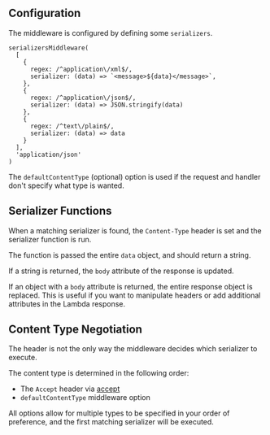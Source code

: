 ## Configuration

The middleware is configured by defining some `serializers`.

```
serializersMiddleware(
  [
    {
      regex: /^application\/xml$/,
      serializer: (data) => `<message>${data}</message>`,
    },
    {
      regex: /^application\/json$/,
      serializer: (data) => JSON.stringify(data)
    },
    {
      regex: /^text\/plain$/,
      serializer: (data) => data
    }
  ],
  'application/json'
)
```

The `defaultContentType` (optional) option is used if the request and handler don't specify what type is wanted.

## Serializer Functions

When a matching serializer is found, the `Content-Type` header is set and the serializer function is run.

The function is passed the entire `data` object, and should return a string.

If a string is returned, the `body` attribute of the response is updated.

If an object with a `body` attribute is returned, the entire response object is replaced. This is useful if you want to manipulate headers or add additional attributes in the Lambda response.

## Content Type Negotiation

The header is not the only way the middleware decides which serializer to execute.

The content type is determined in the following order:

-   The `Accept` header via [accept](https://www.npmjs.com/package/accept)
-   `defaultContentType` middleware option

All options allow for multiple types to be specified in your order of preference, and the first matching serializer will be executed.
